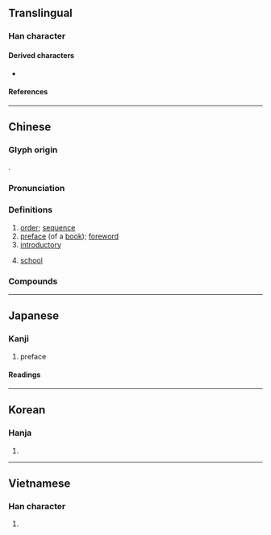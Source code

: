 {{character info/new}}
==Translingual==

===Han character===
{{Han char|rn=53|rad=广|as=04|sn=7|four=00222|canj=ININ|ids=⿸广予}}

====Derived characters====
* {{l|mul|[[垿]], [[𡜾]], [[𢭸]], [[𨹘]], [[𫸉]], [[𦯅]]}}

====References====
{{Han ref|kx=0343.350|dkj=09253|dj=0653.220|hdz=20875.180|uh=5E8F}}

----

==Chinese==
{{zh-forms}}

===Glyph origin===
{{Han etym}}
{{Han compound|广|予|ls=psc|c1=s|c2=p}}.

===Pronunciation===
{{zh-pron
|m=xù
|m-s=
|c=zeoi6
|c-t=
|g=
|h=pfs=
|j=
|mb=
|md=
|mn=qz:sǐr/tw,xm:sū/twvk,zz:sī
|mn-t=su6
|w=
|x=
|mc=y
|oc=y
|cat=n,a
}}

===Definitions===
{{zh-hanzi}}

# [[order]]; [[sequence]]
# [[preface]] (of a [[book]]); [[foreword]]
# [[introductory]]
# {{lb|zh|archaic}} [[school]]

===Compounds===
{{zh-der|序論|層序分明|序言|保全程序|原子序數|分班序齒|原子序|主序星|卷繖花序|循序|大序|庠序|序班|序錄|序跋|序目|序次|序曲|序時帳|序文|序數|序戰|序升|序列|四序|平鋪直序|出言有序|小序|愆序|代序|序幕|孝經序|依序|亂中有序|差序|序齒|寒溫序|序卦|倫序|壽序|主序帶|向心花序|循序漸進|井然有序|本末有序|破邪論序|程序違建|時序|程序法|次序|產銷秩序|拍序|新序|法定程序|穗狀花序|程序控制|程序圖|程序問題|程序修憲|程序|秩序井然|秩序|毛序|社會秩序|班序|短序|有限花序|無限花序|滕王閣序|敦序|流水序|旻序|聚繖花序|蘭亭集序|順序|紛亂無序|蘭亭序|葉序|鴈序|詞序|語序|立法程序|雁序|隱頭花序|膠序|鷺序|長幼有序|繖房花序|紀序|詩序|脫序|肉穗花序|聖教序|輪繖花序|自序|贈序|總狀花序|花序|芳序|逆序|無序}}

----

==Japanese==

===Kanji===
{{ja-kanji|grade=5|rs=广04}}

# preface

====Readings====
{{ja-readings
|goon=じょ
|kanon=しょ
|kun=つい-で, のべる
}}

----

==Korean==

===Hanja===
{{ko-hanja|hangeul=서|rv=seo|mr=sŏ}}

# {{defn|lang=ko|sort=广04}}

----

==Vietnamese==

===Han character===
{{vi-hantu|[[tựa]], [[tự]]|rs=广04}}

# {{defn|lang=vi|sort=广04}}